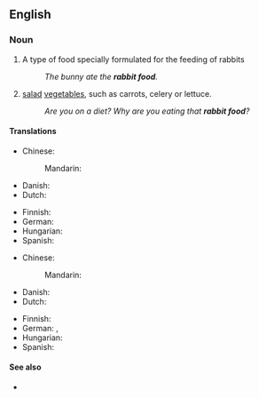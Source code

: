 ==English==

===Noun===
{{en-noun|-}}

# A type of food specially formulated for the feeding of rabbits
#: ''The bunny ate the '''rabbit food'''.''
# {{lb|en|informal|derogatory}} [[salad]] [[vegetable]]s, such as carrots, celery or lettuce.
#: ''Are you on a diet? Why are you eating that '''rabbit food'''?''

====Translations====
{{trans-top|food formulated for rabbits}}
* Chinese:
*: Mandarin: {{t-needed|cmn}}
* Danish: {{t-needed|da}}
* Dutch: {{t-needed|nl}}
{{trans-mid}}
* Finnish: {{t|fi|kaninruoka}}
* German: {{t+|de|Kaninchenfutter|n}}
* Hungarian: {{t-needed|hu}}
* Spanish: {{t-needed|es}}
{{trans-bottom}}

{{trans-top|informal, derogatory: salad and vegetables}}
* Chinese:
*: Mandarin: {{t-needed|cmn}}
* Danish: {{t-needed|da}}
* Dutch: {{t-needed|nl}}
{{trans-mid}}
* Finnish: {{t|fi|kaninruoka}}
* German: {{t+|de|Kaninchenfutter|n}}, {{t+|de|Hasenfutter|n}}
* Hungarian: {{t|hu|nyúlkaja}}
* Spanish: {{t-needed|es}}
{{trans-bottom}}

====See also====
* {{l|en|bunny chow}}